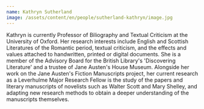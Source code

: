 ```yaml
---
name: Kathryn Sutherland
image: /assets/content/en/people/sutherland-kathryn/image.jpg
---
```

Kathryn is currently Professor of Biliography and Textual Criticism at the University of Oxford. Her research interests include English and Scottish Literatures of the Romantic period, textual criticism, and the effects and values attached to handwritten, printed or digital documents. She is a member of the Advisory Board for the British Library's 'Discovering Literature' and a trustee of Jane Austen's House Museum. Alongside her work on the Jane Austen's Fiction Manuscripts project, her current research as a Leverhulme Major Research Fellow is the study of the papers and literary manuscripts of novelists such as Walter Scott and Mary Shelley, and adapting new research methods to obtain a deeper understanding of the manuscripts themselves.
